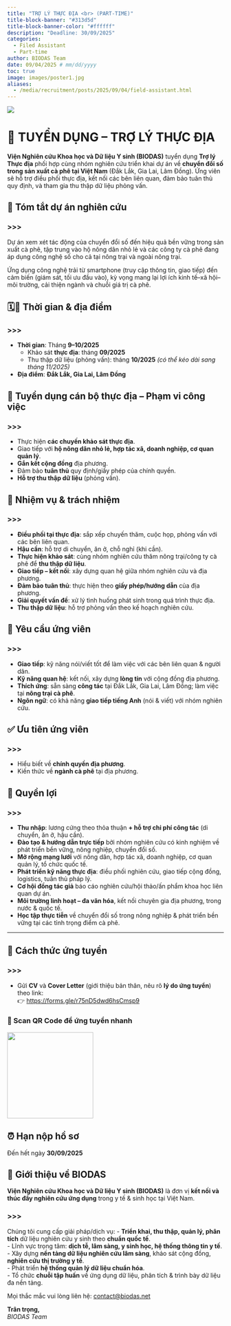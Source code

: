 ```yaml
---
title: "TRỢ LÝ THỰC ĐỊA <br> (PART-TIME)"
title-block-banner: "#313d5d"
title-block-banner-color: "#ffffff"
description: "Deadline: 30/09/2025"
categories:
  - Filed Assistant
  - Part-time
author: BIODAS Team
date: 09/04/2025 # mm/dd/yyyy
toc: true
image: images/poster1.jpg
aliases: 
  - /media/recruitment/posts/2025/09/04/field-assistant.html
---
```


![](images/poster1.jpg){fig-align="center"}

# 📢 TUYỂN DỤNG – TRỢ LÝ THỰC ĐỊA

**Viện Nghiên cứu Khoa học và Dữ liệu Y sinh (BIODAS)** tuyển dụng **Trợ lý Thực địa** phối hợp cùng nhóm nghiên cứu triển khai dự án về **chuyển đổi số trong sản xuất cà phê tại Việt Nam** (Đắk Lắk, Gia Lai, Lâm Đồng). Ứng viên sẽ hỗ trợ điều phối thực địa, kết nối các bên liên quan, đảm bảo tuân thủ quy định, và tham gia thu thập dữ liệu phỏng vấn.



## 🧭 Tóm tắt dự án nghiên cứu

::: callout-note
### >>>
Dự án xem xét tác động của chuyển đổi số đến hiệu quả bền vững trong sản xuất cà phê, tập trung vào hộ nông dân nhỏ lẻ và các công ty cà phê đang áp dụng công nghệ số cho cả tại nông trại và ngoài nông trại.

Ứng dụng công nghệ trải từ smartphone (truy cập thông tin, giao tiếp) đến cảm biến (giám sát, tối ưu đầu vào), kỳ vọng mang lại lợi ích kinh tế–xã hội–môi trường, cải thiện ngành và chuỗi giá trị cà phê.
:::



## 🗓️📍 Thời gian & địa điểm

::: callout-note
### >>>
- **Thời gian**: Tháng **9–10/2025**  
  - Khảo sát **thực địa**: tháng **09/2025**  
  - Thu thập dữ liệu (phỏng vấn): tháng **10/2025** *(có thể kéo dài sang tháng 11/2025)*  
- **Địa điểm**: **Đắk Lắk, Gia Lai, Lâm Đồng**
:::



## 👥 Tuyển dụng cán bộ thực địa – Phạm vi công việc

::: callout-note
### >>>
- Thực hiện **các chuyến khảo sát thực địa**.  
- Giao tiếp với **hộ nông dân nhỏ lẻ, hợp tác xã, doanh nghiệp, cơ quan quản lý**.  
- **Gắn kết cộng đồng** địa phương.  
- Đảm bảo **tuân thủ** quy định/giấy phép của chính quyền.  
- **Hỗ trợ thu thập dữ liệu** (phỏng vấn).
:::



## 📌 Nhiệm vụ & trách nhiệm

::: callout-note
### >>>
- **Điều phối tại thực địa**: sắp xếp chuyến thăm, cuộc họp, phỏng vấn với các bên liên quan.  
- **Hậu cần**: hỗ trợ di chuyển, ăn ở, chỗ nghỉ (khi cần).  
- **Thực hiện khảo sát**: cùng nhóm nghiên cứu thăm nông trại/công ty cà phê để **thu thập dữ liệu**.  
- **Giao tiếp – kết nối**: xây dựng quan hệ giữa nhóm nghiên cứu và địa phương.  
- **Đảm bảo tuân thủ**: thực hiện theo **giấy phép/hướng dẫn** của địa phương.  
- **Giải quyết vấn đề**: xử lý tình huống phát sinh trong quá trình thực địa.  
- **Thu thập dữ liệu**: hỗ trợ phỏng vấn theo kế hoạch nghiên cứu.
:::



## 🎯 Yêu cầu ứng viên

::: callout-note
### >>>
- **Giao tiếp**: kỹ năng nói/viết tốt để làm việc với các bên liên quan & người dân.  
- **Kỹ năng quan hệ**: kết nối, xây dựng **lòng tin** với cộng đồng địa phương.  
- **Thích ứng**: sẵn sàng **công tác** tại Đắk Lắk, Gia Lai, Lâm Đồng; làm việc tại **nông trại cà phê**.  
- **Ngôn ngữ**: có khả năng **giao tiếp tiếng Anh** (nói & viết) với nhóm nghiên cứu.
:::



## ✅ Ưu tiên ứng viên

::: callout-note
### >>>
- Hiểu biết về **chính quyền địa phương**.  
- Kiến thức về **ngành cà phê** tại địa phương.
:::



## 🌟 Quyền lợi

::: callout-note
### >>>
- **Thu nhập**: lương cứng theo thỏa thuận **+ hỗ trợ chi phí công tác** (di chuyển, ăn ở, hậu cần).  
- **Đào tạo & hướng dẫn trực tiếp** bởi nhóm nghiên cứu có kinh nghiệm về phát triển bền vững, nông nghiệp, chuyển đổi số.  
- **Mở rộng mạng lưới** với nông dân, hợp tác xã, doanh nghiệp, cơ quan quản lý, tổ chức quốc tế.  
- **Phát triển kỹ năng thực địa**: điều phối nghiên cứu, giao tiếp cộng đồng, logistics, tuân thủ pháp lý.  
- **Cơ hội đồng tác giả** báo cáo nghiên cứu/hội thảo/ấn phẩm khoa học liên quan dự án.  
- **Môi trường linh hoạt – đa văn hóa**, kết nối chuyên gia địa phương, trong nước & quốc tế.  
- **Học tập thực tiễn** về chuyển đổi số trong nông nghiệp & phát triển bền vững tại các tỉnh trọng điểm cà phê.
:::

---

## 📝 Cách thức ứng tuyển

::: callout-tip
### >>>
- Gửi **CV** và **Cover Letter** (giới thiệu bản thân, nêu rõ **lý do ứng tuyển**) theo link:  
  👉 [https://forms.gle/r75nD5dwd6hsCmsp9](https://forms.gle/r75nD5dwd6hsCmsp9)

### 📱 Scan QR Code để ứng tuyển nhanh
![](images/qrcode.jpeg){fig-align="center" width="200px"}
:::



## ⏰ Hạn nộp hồ sơ
::: callout-important
Đến hết ngày **30/09/2025**
:::



## 🧬 Giới thiệu về BIODAS

**Viện Nghiên cứu Khoa học và Dữ liệu Y sinh (BIODAS)** là đơn vị **kết nối và thúc đẩy nghiên cứu ứng dụng** trong y tế & sinh học tại Việt Nam.

::: callout-note
### >>>
Chúng tôi cung cấp giải pháp/dịch vụ:
- **Triển khai, thu thập, quản lý, phân tích** dữ liệu nghiên cứu y sinh theo **chuẩn quốc tế**.  
- Lĩnh vực trọng tâm: **dịch tễ, lâm sàng, y sinh học, hệ thống thông tin y tế**.  
- Xây dựng **nền tảng dữ liệu nghiên cứu lâm sàng**, khảo sát cộng đồng, **nghiên cứu thị trường y tế**.  
- Phát triển **hệ thống quản lý dữ liệu chuẩn hóa**.  
- Tổ chức **chuỗi tập huấn** về ứng dụng dữ liệu, phân tích & trình bày dữ liệu đa nền tảng.
:::

Mọi thắc mắc vui lòng liên hệ: [contact@biodas.net](mailto:contact@biodas.net)

**Trân trọng,**  
*BIODAS Team*
